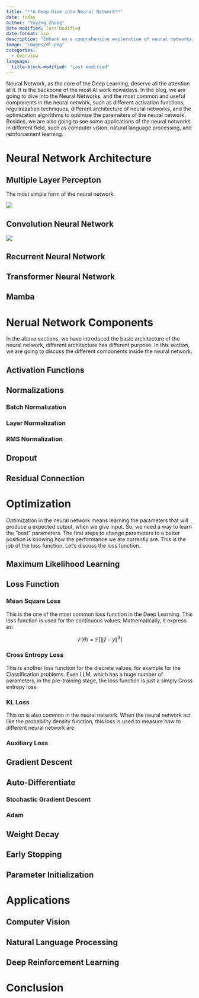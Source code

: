 ```yaml
---
title: "**A Deep Dive into Neural Network**"
date: today
author: "Yuyang Zhang"
date-modified: last-modified
date-format: iso
description: "Embark on a comprehensive exploration of neural networks, the backbone of modern artificial intelligence. This blog post delves into fundamental concepts, including architecture, training algorithms, and essential mathematics. It also covers popular network types—such as CNNs, RNNs, and Transformers—and provides insights into their applications, limitations, and recent innovations. Whether you’re a beginner eager to grasp foundational ideas or an experienced practitioner seeking deeper understanding, this deep dive offers valuable perspectives to enhance your neural network journey."
image: "images/dl.png"
categories: 
  - Overview
language: 
  title-block-modified: "Last modified"
---
```


Neural Network, as the core of the Deep Learning, deserve all the attention at it. It is the backbone of the most AI work nowadays. In the blog, we are going to dive into the Neural Networks, and the most common and useful components in the neural network, such as different activation functions, regulirazation techniques, different architecture of neural networks, and the optimization algorithms to optimize the parameters of the neural network. Besides, we are also going to see some applications of the neural networks in different field, such as computer vision, natural language processing, and reinforcement learning.

# Neural Network Architecture

## Multiple Layer Percepton

The most simple form of the neural network.

![](images/paste-1.png)

## Convolution Neural Network

![](https://miro.medium.com/v2/resize:fit:990/0*7aCR1zk6qg8Ox7cT)

## Recurrent Neural Network

## Transformer Neural Network

## Mamba

# Nerual Network Components

In the above sections, we have introduced the basic architecture of the neural network, different architecture has different purpose. In this section, we are going to discuss the different components inside the neural network.

## Activation Functions

## Normalizations

### Batch Normalization

### Layer Normalization

### RMS Normalization

## Dropout

## Residual Connection

# Optimization

Optimization in the neural network means learning the parameters that will produce a expected output, when we give input. So, we need a way to learn the "best" parameters. The first steps to change parameters to a better position is knowing how the performance we are currently are. This is the job of the loss function. Let's discuss the loss function.

## Maximum Likelihood Learning

## Loss Function

### Mean Square Loss

This is the one of the most common loss function in the Deep Learning. This loss function is used for the continuous values. Mathematically, it express as:

$$
\mathcal{L}(\theta) =  \mathbb{E}[\|\hat{y} - y \|^2]
$$

### Cross Entropy Loss

This is another loss function for the discrete values, for example for the Classification problems. Even LLM, which has a huge number of parameters, in the pre-training stage, the loss function is just a simply Cross entropy loss.

### KL Loss

This on is also common in the neural network. When the neural network act like the probability density function, this loss is used to measure how to different neural network are.

### Auxiliary Loss

## Gradient Descent

## Auto-Differentiate

### Stochastic Gradient Descent

### Adam

## Weight Decay

## Early Stopping

## Parameter Initialization

# Applications

## Computer Vision

## Natural Language Processing

## Deep Reinforcement Learning

# Conclusion